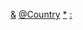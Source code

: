 {{Categories by country|nocat}}

[[Category:各国军事模板|&]]
[[Category:欧洲军事模板|@Country]]
[[Category:欧洲各国军事|*]]
[[Category:欧洲各国模板|:]]